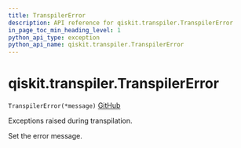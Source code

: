 ```yaml
---
title: TranspilerError
description: API reference for qiskit.transpiler.TranspilerError
in_page_toc_min_heading_level: 1
python_api_type: exception
python_api_name: qiskit.transpiler.TranspilerError
---
```


# qiskit.transpiler.TranspilerError

<span id="qiskit.transpiler.TranspilerError" />

`TranspilerError(*message)` [GitHub](https://github.com/qiskit/qiskit/tree/stable/0.21/qiskit/transpiler/exceptions.py "view source code")

Exceptions raised during transpilation.

Set the error message.

